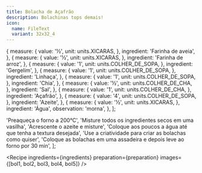 ```yaml
---
title: Bolacha de Açafrão
description: Bolachinas tops demais!
icon:
  name: FileText
  variant: 32x32_4
---
```




  {
    measure: {
      value: '½',
      unit: units.XICARAS,
    },
    ingredient: 'Farinha de aveia',
  },
  {
    measure: {
      value: '½',
      unit: units.XICARAS,
    },
    ingredient: 'Farinha de arroz',
  },
  {
    measure: {
      value: '1',
      unit: units.COLHER_DE_SOPA,
    },
    ingredient: 'Gergelim',
  },
  {
    measure: {
      value: '1',
      unit: units.COLHER_DE_SOPA,
    },
    ingredient: 'Linhaça',
  },
  {
    measure: {
      value: '1',
      unit: units.COLHER_DE_SOPA,
    },
    ingredient: 'Chia',
  },
  {
    measure: {
      value: '½',
      unit: units.COLHER_DE_CHA,
    },
    ingredient: 'Sal',
  },
  {
    measure: {
      value: '1',
      unit: units.COLHER_DE_CHA,
    },
    ingredient: 'Açafrão',
  },
  {
    measure: {
      value: '4',
      unit: units.COLHER_DE_SOPA,
    },
    ingredient: 'Azeite',
  },
  {
    measure: {
      value: '½',
      unit: units.XICARAS,
    },
    ingredient: 'Água',
    observation: 'morna',
  },
];

  'Preaqueça o forno a 200°C',
  'Misture todos os ingredientes secos em uma vasilha',
  'Acrescente o azeite e misture',
  'Coloque aos poucos a água até que tenha a textura desejada',
  'Use a criatividade para criar as bolachas como quiser',
  'Coloque as bolachas em uma assadeira e depois leve ao forno por 30 min',
];

<Recipe
  ingredients={ingredients}
  preparation={preparation}
  images={[bol1, bol2, bol3, bol4, bol5]}
/>
